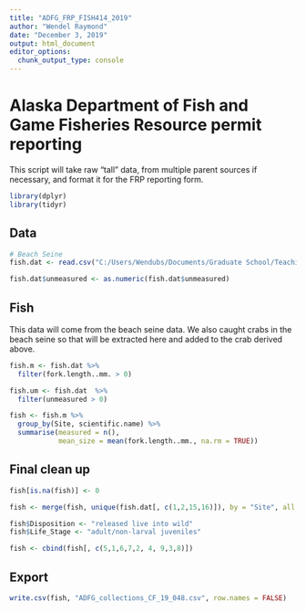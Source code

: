 ```yaml
---
title: "ADFG_FRP_FISH414_2019"
author: "Wendel Raymond"
date: "December 3, 2019"
output: html_document
editor_options: 
  chunk_output_type: console
---
```


# Alaska Department of Fish and Game Fisheries Resource permit reporting
This script will take raw "tall" data, from multiple parent sources if necessary, and format it for the FRP reporting form.
```r
library(dplyr)
library(tidyr)
```

## Data
```r
# Beach Seine
fish.dat <- read.csv("C:/Users/Wendubs/Documents/Graduate School/Teaching/FISH 414/Beach_Seine_Data_2019.csv", stringsAsFactors = FALSE, header = TRUE)

fish.dat$unmeasured <- as.numeric(fish.dat$unmeasured)
```

## Fish
This data will come from the beach seine data. We also caught crabs in the beach seine so that will be extracted here and added to the crab derived above.
```r
fish.m <- fish.dat %>%
  filter(fork.length..mm. > 0)

fish.um <- fish.dat  %>%
  filter(unmeasured > 0)

fish <- fish.m %>%
  group_by(Site, scientific.name) %>% 
  summarise(measured = n(),
            mean_size = mean(fork.length..mm., na.rm = TRUE))

```

## Final clean up 
```r
fish[is.na(fish)] <- 0

fish <- merge(fish, unique(fish.dat[, c(1,2,15,16)]), by = "Site", all.x = TRUE)

fish$Disposition <- "released live into wild"
fish$Life_Stage <- "adult/non-larval juveniles"

fish <- cbind(fish[, c(5,1,6,7,2, 4, 9,3,8)])
```

## Export
```r
write.csv(fish, "ADFG_collections_CF_19_048.csv", row.names = FALSE)
```